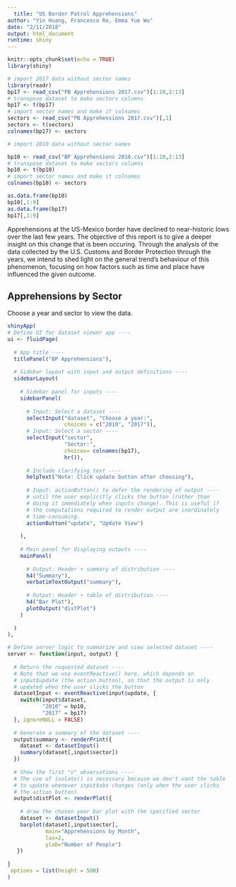 ```yaml
---
  title: "US Border Patrol Apprehensions"
author: "Yin Huang, Francesco Re, Emma Yue Wu"
date: "2/11/2018"
output: html_document
runtime: shiny
---
```


```r
knitr::opts_chunk$set(echo = TRUE)
library(shiny)

# import 2017 data without sector names
library(readr)
bp17 <- read_csv("PB Apprehensions 2017.csv")[1:10,2:13]
# transpose dataset to make sectors columns
bp17 <- t(bp17)
# import sector names and make it colnames
sectors <- read_csv("PB Apprehensions 2017.csv")[,1]
sectors <- t(sectors)
colnames(bp17) <- sectors

# import 2010 data without sector names

bp10 <- read_csv("BP Apprehensions 2010.csv")[1:10,2:13]
# transpose dataset to make sectors columns
bp10 <- t(bp10)
# import sector names and make it colnames
colnames(bp10) <- sectors

as.data.frame(bp10)
bp10[,1:9]
as.data.frame(bp17)
bp17[,1:9]

```

Apprehensions at the US-Mexico border have declined to near-historic lows over the last few years. The objective of this report is to give a deeper insight on this change that is been occuring. Through the analysis of the data collected by the U.S. Customs and Border Protection through the years, we intend to shed light on the general trend's behaviour of this phenomenon, focusing on how factors such as time and place have influenced the given outcome.

## Apprehensions by Sector

Choose a year and sector to view the data.

```r

shinyApp(
# Define UI for dataset viewer app ----
ui <- fluidPage(
  
  # App title ----
  titlePanel("BP Apprehensions"),
  
  # Sidebar layout with input and output definitions ----
  sidebarLayout(
    
    # Sidebar panel for inputs ----
    sidebarPanel(
      
      # Input: Select a dataset ----
      selectInput("dataset", "Choose a year:",
                  choices = c("2010", "2017")),
      # Input: Select a sector ----
      selectInput("sector",
                  "Sector:",
                  choices= colnames(bp17),
                  hr()),
      
      # Include clarifying text ----
      helpText("Note: Click update button after choosing"),
      
      # Input: actionButton() to defer the rendering of output ----
      # until the user explicitly clicks the button (rather than
      # doing it immediately when inputs change). This is useful if
      # the computations required to render output are inordinately
      # time-consuming.
      actionButton("update", "Update View")
      
    ),
    
    # Main panel for displaying outputs ----
    mainPanel(
      
      # Output: Header + summary of distribution ----
      h4("Summary"),
      verbatimTextOutput("summary"),
      
      # Output: Header + table of distribution ----
      h4("Bar Plot"),
      plotOutput("distPlot")
    )
    
  )
),

# Define server logic to summarize and view selected dataset ----
server <- function(input, output) {
  
  # Return the requested dataset ----
  # Note that we use eventReactive() here, which depends on
  # input$update (the action button), so that the output is only
  # updated when the user clicks the button
  datasetInput <- eventReactive(input$update, {
    switch(input$dataset,
           "2010" = bp10,
           "2017" = bp17)
  }, ignoreNULL = FALSE)
  
  # Generate a summary of the dataset ----
  output$summary <- renderPrint({
    dataset <- datasetInput()
    summary(dataset[,input$sector])
  })
  
  # Show the first "n" observations ----
  # The use of isolate() is necessary because we don't want the table
  # to update whenever input$obs changes (only when the user clicks
  # the action button)
  output$distPlot <- renderPlot({
    
    # draw the chosen year bar plot with the specified sector
    dataset <- datasetInput()
    barplot(dataset[,input$sector], 
            main="Apprehensions by Month",
            las=2,
            ylab="Number of People")
   })
  
}
 options = list(height = 500)
)
```




